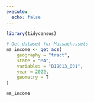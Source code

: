 ```yaml
---
execute: 
  echo: false
---
```


```r
library(tidycensus)
```

```r
# Get dataset for Massachussets
ma_income <- get_acs(
    geography = "tract",
    state = "MA",
    variables = "B19013_001",
    year = 2022,
    geometry = T
)

ma_income
```
